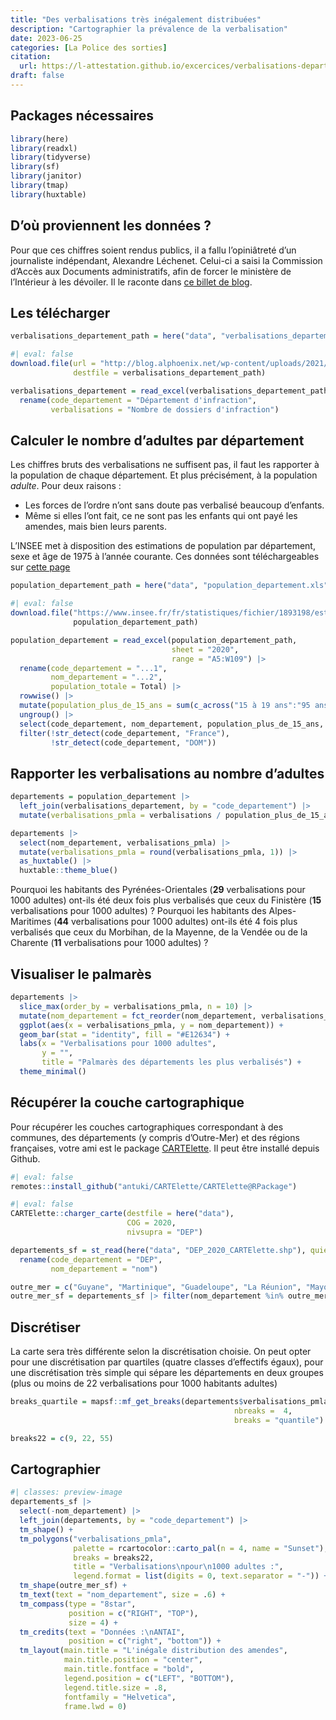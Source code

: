 ```yaml
---
title: "Des verbalisations très inégalement distribuées"
description: "Cartographier la prévalence de la verbalisation"
date: 2023-06-25
categories: [La Police des sorties]
citation: 
  url: https://l-attestation.github.io/excercices/verbalisations-departement/  
draft: false
---
```


## Packages nécessaires

```r
library(here)
library(readxl)
library(tidyverse)
library(sf)
library(janitor)
library(tmap)
library(huxtable)
```

## D'où proviennent les données ?

Pour que ces chiffres soient rendus publics, il a fallu l'opiniâtreté d'un journaliste indépendant, Alexandre Léchenet. Celui-ci a saisi la Commission d'Accès aux Documents administratifs, afin de forcer le ministère de l'Intérieur à les dévoiler. Il le raconte dans [ce billet de blog](http://blog.alphoenix.net/2021/07/21/confinement-plus-damendes-dans-les-alpes-maritimes-et-a-paris/).

## Les télécharger

```r
verbalisations_departement_path = here("data", "verbalisations_departement.xlsx")
```

```r
#| eval: false
download.file(url = "http://blog.alphoenix.net/wp-content/uploads/2021/07/RES_DIF_COVID19_CONFINEMENT_MARS-MAI2020_parDep_20210506.xlsx",
              destfile = verbalisations_departement_path)
```

```r
verbalisations_departement = read_excel(verbalisations_departement_path, skip = 2) |> 
  rename(code_departement = "Département d'infraction",
         verbalisations = "Nombre de dossiers d'infraction")
```

## Calculer le nombre d'adultes par département

Les chiffres bruts des verbalisations ne suffisent pas, il faut les rapporter à la population de chaque département. Et plus précisément, à la population *adulte*. Pour deux raisons :

-   Les forces de l'ordre n'ont sans doute pas verbalisé beaucoup d'enfants.
-   Même si elles l'ont fait, ce ne sont pas les enfants qui ont payé les amendes, mais bien leurs parents.

L'INSEE met à disposition des estimations de population par département, sexe et âge de 1975 à l'année courante. Ces données sont téléchargeables sur [cette page](https://www.insee.fr/fr/statistiques/1893198)

```r
population_departement_path = here("data", "population_departement.xls")

```

```r
#| eval: false
download.file("https://www.insee.fr/fr/statistiques/fichier/1893198/estim-pop-dep-sexe-aq-1975-2023.xls",
              population_departement_path)
```

```r
population_departement = read_excel(population_departement_path,
                                    sheet = "2020",
                                    range = "A5:W109") |>
  rename(code_departement = "...1",
         nom_departement = "...2",
         population_totale = Total) |> 
  rowwise() |> 
  mutate(population_plus_de_15_ans = sum(c_across("15 à 19 ans":"95 ans et plus"))) |>
  ungroup() |> 
  select(code_departement, nom_departement, population_plus_de_15_ans, population_totale) |> 
  filter(!str_detect(code_departement, "France"),
         !str_detect(code_departement, "DOM"))
```

## Rapporter les verbalisations au nombre d'adultes

```r
departements = population_departement |>
  left_join(verbalisations_departement, by = "code_departement") |> 
  mutate(verbalisations_pmla = verbalisations / population_plus_de_15_ans * 1000)
```

```r
departements |> 
  select(nom_departement, verbalisations_pmla) |> 
  mutate(verbalisations_pmla = round(verbalisations_pmla, 1)) |> 
  as_huxtable() |>
  huxtable::theme_blue()
```

Pourquoi les habitants des Pyrénées-Orientales (**29** verbalisations pour 1000 adultes) ont-ils été deux fois plus verbalisés que ceux du Finistère (**15** verbalisations pour 1000 adultes) ? Pourquoi les habitants des Alpes-Maritimes (**44** verbalisations pour 1000 adultes) ont-ils été 4 fois plus verbalisés que ceux du Morbihan, de la Mayenne, de la Vendée ou de la Charente (**11** verbalisations pour 1000 adultes) ?

## Visualiser le palmarès

```r
departements |> 
  slice_max(order_by = verbalisations_pmla, n = 10) |> 
  mutate(nom_departement = fct_reorder(nom_departement, verbalisations_pmla)) |>
  ggplot(aes(x = verbalisations_pmla, y = nom_departement)) +
  geom_bar(stat = "identity", fill = "#E12634") +
  labs(x = "Verbalisations pour 1000 adultes",
       y = "",
       title = "Palmarès des départements les plus verbalisés") +
  theme_minimal()

```

## Récupérer la couche cartographique

::: callout-tip
Pour récupérer les couches cartographiques correspondant à des communes, des départements (y compris d'Outre-Mer) et des régions françaises, votre ami est le package [CARTElette](https://antuki.github.io/CARTElette/articles/CARTElette.html). Il peut être installé depuis Github.
:::

```r
#| eval: false
remotes::install_github("antuki/CARTElette/CARTElette@RPackage")
```

```r
#| eval: false
CARTElette::charger_carte(destfile = here("data"),
                          COG = 2020,
                          nivsupra = "DEP")
```

```r
departements_sf = st_read(here("data", "DEP_2020_CARTElette.shp"), quiet = T) |> 
  rename(code_departement = "DEP",
         nom_departement = "nom")

outre_mer = c("Guyane", "Martinique", "Guadeloupe", "La Réunion", "Mayotte")
outre_mer_sf = departements_sf |> filter(nom_departement %in% outre_mer)

```

## Discrétiser

La carte sera très différente selon la discrétisation choisie. On peut opter pour une discrétisation par quartiles (quatre classes d'effectifs égaux), pour une discrétisation très simple qui sépare les départements en deux groupes (plus ou moins de 22 verbalisations pour 1000 habitants adultes)

```r

breaks_quartile = mapsf::mf_get_breaks(departements$verbalisations_pmla,
                                                  nbreaks =  4,
                                                  breaks = "quantile")

breaks22 = c(9, 22, 55)
```

## Cartographier

```r
#| classes: preview-image
departements_sf |> 
  select(-nom_departement) |> 
  left_join(departements, by = "code_departement") |> 
  tm_shape() +
  tm_polygons("verbalisations_pmla",
              palette = rcartocolor::carto_pal(n = 4, name = "Sunset"),
              breaks = breaks22,
              title = "Verbalisations\npour\n1000 adultes :",
              legend.format = list(digits = 0, text.separator = "-")) +
  tm_shape(outre_mer_sf) +
  tm_text(text = "nom_departement", size = .6) +
  tm_compass(type = "8star",
             position = c("RIGHT", "TOP"),
             size = 4) +
  tm_credits(text = "Données :\nANTAI",
             position = c("right", "bottom")) +
  tm_layout(main.title = "L'inégale distribution des amendes",
            main.title.position = "center",
            main.title.fontface = "bold",
            legend.position = c("LEFT", "BOTTOM"),
            legend.title.size = .8,
            fontfamily = "Helvetica",
            frame.lwd = 0)
```
